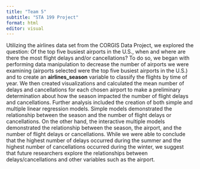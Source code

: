 ```yaml
---
title: "Team 5"
subtitle: "STA 199 Project"
format: html
editor: visual
---
```


Utilizing the airlines data set from the CORGIS Data Project, we explored the question: Of the top five busiest airports in the U.S., when and where are there the most flight delays and/or cancellations? To do so, we began with performing data manipulation to decrease the number of airports we were examining (airports selected were the top five busiest airports in the U.S.) and to create an **airlines_season** variable to classify the flights by time of year. We then created visualizations and calculated the mean number of delays and cancellations for each chosen airport to make a preliminary determination about how the season impacted the number of flight delays and cancellations. Further analysis included the creation of both simple and multiple linear regression models. Simple models demonstrated the relationship between the season and the number of flight delays or cancellations. On the other hand, the interactive multiple models demonstrated the relationship between the season, the airport, and the number of flight delays or cancellations. While we were able to conclude that the highest number of delays occurred during the summer and the highest number of cancellations occurred during the winter, we suggest that future researchers explore the relationships between delays/cancellations and other variables such as the airport.
